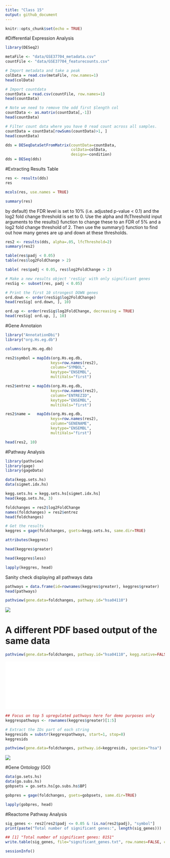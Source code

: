 ```yaml
---
title: "Class 15"
output: github_document
---
```


```r
knitr::opts_chunk$set(echo = TRUE)
```
#Differential Expression Analysis
```r
library(DESeq2)
```
```r
metaFile <- "data/GSE37704_metadata.csv"
countFile <- "data/GSE37704_featurecounts.csv"

# Import metadata and take a peak
colData = read.csv(metaFile, row.names=1)
head(colData)
```
```r
# Import countdata
countData = read.csv(countFile, row.names=1)
head(countData)
```
```r
# Note we need to remove the odd first $length col
countData <- as.matrix(countData[,-1])
head(countData)
```
```r
# Filter count data where you have 0 read count across all samples.
countData = countData[rowSums(countData)>1, ]
head(countData)
```
```r
dds = DESeqDataSetFromMatrix(countData=countData,
                             colData=colData,
                             design=~condition)
dds = DESeq(dds)
```
#Extracting Results Table
```r
res <- results(dds)
res
```
```r
mcols(res, use.names = TRUE)
```
```r
summary(res)
```
by default) the FDR level is set to 10% (i.e. adjusted p-value < 0.1) and the log2 fold change threshold is set to 0. Use the alpha and lfcThreshold input arguments to the results() function to change these to an FDR of 5% and a log2 fold change threshold of 2. Then use the summary() function to find out how many genes are up and down at these thresholds.
```r
res2 <- results(dds, alpha=.05, lfcThreshold=2)
summary(res2)
```
```r
table(res$padj < 0.05)
table(res$log2FoldChange > 2)
```
```r
table( res$padj < 0.05, res$log2FoldChange > 2)
```
```r
# Make a new results object 'resSig' with only significant genes
resSig <- subset(res, padj < 0.05)

# Print the first 10 strongest DOWN genes
ord.down <- order(resSig$log2FoldChange)
head(resSig[ ord.down, ], 10)
```
```r
ord.up <- order(resSig$log2FoldChange, decreasing = TRUE)
head(resSig[ ord.up, ], 10)
```

#Gene Annotaion
```r
library("AnnotationDbi")
library("org.Hs.eg.db")

columns(org.Hs.eg.db)
```
```r
res2$symbol = mapIds(org.Hs.eg.db,
                    keys=row.names(res2), 
                    column="SYMBOL",
                    keytype="ENSEMBL",
                    multiVals="first")

res2$entrez = mapIds(org.Hs.eg.db,
                    keys=row.names(res2), 
                    column="ENTREZID",
                    keytype="ENSEMBL",
                    multiVals="first")

res2$name =   mapIds(org.Hs.eg.db,
                    keys=row.names(res2), 
                    column="GENENAME",
                    keytype="ENSEMBL",
                    multiVals="first")

head(res2, 10)
```
#Pathway Analysis
```r
library(pathview)
library(gage)
library(gageData)

```
```r
data(kegg.sets.hs)
data(sigmet.idx.hs)

kegg.sets.hs = kegg.sets.hs[sigmet.idx.hs]
head(kegg.sets.hs, 3)
```
```r
foldchanges = res2$log2FoldChange
names(foldchanges) = res2$entrez
head(foldchanges)
```
```r
# Get the results
keggres = gage(foldchanges, gsets=kegg.sets.hs, same.dir=TRUE)

attributes(keggres)
```
```r
head(keggres$greater)
```
```r
head(keggres$less)
```
```r
lapply(keggres, head)
```
Sanity check displaying all pathways data
```r
pathways = data.frame(id=rownames(keggres$greater), keggres$greater)
head(pathways)

```
```r
pathview(gene.data=foldchanges, pathway.id="hsa04110")


```
![](hsa04110.pathview.png)

# A different PDF based output of the same data
```r
pathview(gene.data=foldchanges, pathway.id="hsa04110", kegg.native=FALSE)


```
![](hsa04110.pathview.pdf)
```r
## Focus on top 5 upregulated pathways here for demo purposes only
keggrespathways <- rownames(keggres$greater)[1:5]

# Extract the IDs part of each string
keggresids = substr(keggrespathways, start=1, stop=8)
keggresids
```
```r
pathview(gene.data=foldchanges, pathway.id=keggresids, species="hsa")


```
![](hsa04640.pathview.png)

#Gene Ontology (GO)
```r
data(go.sets.hs)
data(go.subs.hs)
gobpsets = go.sets.hs[go.subs.hs$BP]

gobpres = gage(foldchanges, gsets=gobpsets, same.dir=TRUE)

lapply(gobpres, head)
```
#Reactome Pathway Analysis
```r
sig_genes <- res2[res2$padj <= 0.05 & !is.na(res2$padj), "symbol"]
print(paste("Total number of significant genes:", length(sig_genes)))

```
```r
## [1] "Total number of significant genes: 8151"
write.table(sig_genes, file="significant_genes.txt", row.names=FALSE, col.names=FALSE, quote=FALSE)
```
```r
sessionInfo()
```

